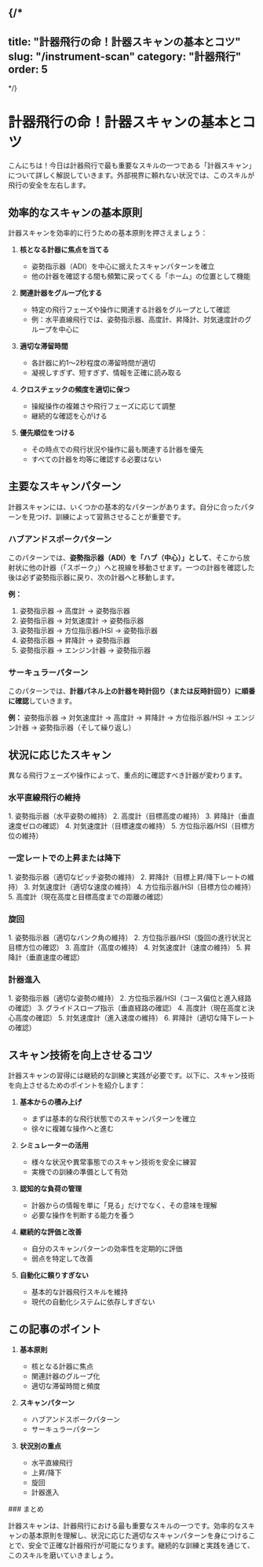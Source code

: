 {/*
---
title: "計器飛行の命！計器スキャンの基本とコツ"
slug: "/instrument-scan"
category: "計器飛行"
order: 5
---
*/}

# 計器飛行の命！計器スキャンの基本とコツ

こんにちは！今日は計器飛行で最も重要なスキルの一つである「計器スキャン」について詳しく解説していきます。外部視界に頼れない状況では、このスキルが飛行の安全を左右します。

## 効率的なスキャンの基本原則

計器スキャンを効率的に行うための基本原則を押さえましょう：

1. **核となる計器に焦点を当てる**
   - 姿勢指示器（ADI）を中心に据えたスキャンパターンを確立
   - 他の計器を確認する間も頻繁に戻ってくる「ホーム」の位置として機能

2. **関連計器をグループ化する**
   - 特定の飛行フェーズや操作に関連する計器をグループとして確認
   - 例：水平直線飛行では、姿勢指示器、高度計、昇降計、対気速度計のグループを中心に

3. **適切な滞留時間**
   - 各計器に約1〜2秒程度の滞留時間が適切
   - 凝視しすぎず、短すぎず、情報を正確に読み取る

4. **クロスチェックの頻度を適切に保つ**
   - 操縦操作の複雑さや飛行フェーズに応じて調整
   - 継続的な確認を心がける

5. **優先順位をつける**
   - その時点での飛行状況や操作に最も関連する計器を優先
   - すべての計器を均等に確認する必要はない

## 主要なスキャンパターン

計器スキャンには、いくつかの基本的なパターンがあります。自分に合ったパターンを見つけ、訓練によって習熟させることが重要です。

### ハブアンドスポークパターン

<Diagram 
  src="/images/hub-spoke-scan.png" 
  alt="ハブアンドスポークスキャンパターン" 
  caption="姿勢指示器を中心としたハブアンドスポークスキャンパターン" 
  height="300px"
/>

このパターンでは、**姿勢指示器（ADI）を「ハブ（中心）」として**、そこから放射状に他の計器（「スポーク」）へと視線を移動させます。一つの計器を確認した後は必ず姿勢指示器に戻り、次の計器へと移動します。

**例：**
1. 姿勢指示器 → 高度計 → 姿勢指示器
2. 姿勢指示器 → 対気速度計 → 姿勢指示器
3. 姿勢指示器 → 方位指示器/HSI → 姿勢指示器
4. 姿勢指示器 → 昇降計 → 姿勢指示器
5. 姿勢指示器 → エンジン計器 → 姿勢指示器

### サーキュラーパターン

<Diagram 
  src="/images/circular-scan.png" 
  alt="サーキュラースキャンパターン" 
  caption="計器パネルを時計回りまたは反時計回りに確認するサーキュラースキャンパターン" 
  height="300px"
/>

このパターンでは、**計器パネル上の計器を時計回り（または反時計回り）に順番に確認**していきます。

**例：**
姿勢指示器 → 対気速度計 → 高度計 → 昇降計 → 方位指示器/HSI → エンジン計器 → 姿勢指示器（そして繰り返し）

## 状況に応じたスキャン

異なる飛行フェーズや操作によって、重点的に確認すべき計器が変わります。

### 水平直線飛行の維持

<CalloutBox type="info" title="重点的に確認する計器">
1. 姿勢指示器（水平姿勢の維持）
2. 高度計（目標高度の維持）
3. 昇降計（垂直速度ゼロの確認）
4. 対気速度計（目標速度の維持）
5. 方位指示器/HSI（目標方位の維持）
</CalloutBox>

### 一定レートでの上昇または降下

<CalloutBox type="info" title="重点的に確認する計器">
1. 姿勢指示器（適切なピッチ姿勢の維持）
2. 昇降計（目標上昇/降下レートの維持）
3. 対気速度計（適切な速度の維持）
4. 方位指示器/HSI（目標方位の維持）
5. 高度計（現在高度と目標高度までの距離の確認）
</CalloutBox>

### 旋回

<CalloutBox type="info" title="重点的に確認する計器">
1. 姿勢指示器（適切なバンク角の維持）
2. 方位指示器/HSI（旋回の進行状況と目標方位の確認）
3. 高度計（高度の維持）
4. 対気速度計（速度の維持）
5. 昇降計（垂直速度の確認）
</CalloutBox>

### 計器進入

<CalloutBox type="info" title="重点的に確認する計器">
1. 姿勢指示器（適切な姿勢の維持）
2. 方位指示器/HSI（コース偏位と進入経路の確認）
3. グライドスロープ指示（垂直経路の確認）
4. 高度計（現在高度と決心高度の確認）
5. 対気速度計（進入速度の維持）
6. 昇降計（適切な降下レートの確認）
</CalloutBox>

## スキャン技術を向上させるコツ

計器スキャンの習得には継続的な訓練と実践が必要です。以下に、スキャン技術を向上させるためのポイントを紹介します：

1. **基本からの積み上げ**
   - まずは基本的な飛行状態でのスキャンパターンを確立
   - 徐々に複雑な操作へと進む

2. **シミュレーターの活用**
   - 様々な状況や異常事態でのスキャン技術を安全に練習
   - 実機での訓練の準備として有効

3. **認知的な負荷の管理**
   - 計器からの情報を単に「見る」だけでなく、その意味を理解
   - 必要な操作を判断する能力を養う

4. **継続的な評価と改善**
   - 自分のスキャンパターンの効率性を定期的に評価
   - 弱点を特定して改善

5. **自動化に頼りすぎない**
   - 基本的な計器飛行スキルを維持
   - 現代の自動化システムに依存しすぎない

## この記事のポイント

1. **基本原則**
   - 核となる計器に焦点
   - 関連計器のグループ化
   - 適切な滞留時間と頻度

2. **スキャンパターン**
   - ハブアンドスポークパターン
   - サーキュラーパターン

3. **状況別の重点**
   - 水平直線飛行
   - 上昇/降下
   - 旋回
   - 計器進入

<section className="section-summary">
### まとめ

計器スキャンは、計器飛行における最も重要なスキルの一つです。効率的なスキャンの基本原則を理解し、状況に応じた適切なスキャンパターンを身につけることで、安全で正確な計器飛行が可能になります。継続的な訓練と実践を通じて、このスキルを磨いていきましょう。
</section> 